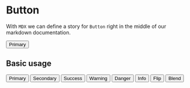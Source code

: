 
<Meta title="MDX|Button" component={Button} />

# Button

With `MDX` we can define a story for `Button` right in the middle of our
markdown documentation.

<Preview>
  <Story name="all checkboxes">
     <Button>Primary </Button>
  </Story>
</Preview>


## Basic usage

<Preview>
  <Story name="all">
     <Grid columns="8" gap="xxs">
       <Button color="primary">Primary</Button>
       <Button color="secondary">Secondary</Button>
       <Button color={'success'}>Success</Button>
       <Button color={'warning'}>Warning</Button>
       <Button color={'danger'}>Danger</Button>
       <Button color={'info'}>Info</Button>
       <Button color={'flip'}>Flip</Button>
       <Button color={'blend'}>Blend</Button>
     </Grid>
  </Story>
</Preview>
